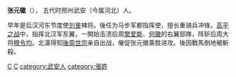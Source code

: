 {{unreferenced|time=2010-02-07T14:11:41+00:00}}
'''张元徽'''（{{bd|?||954年|catIdx=}}）， 五代时邢州武安（今属河北）人。

早年是后汉河东节度使[[刘旻|刘旻]]裨将。後任为马步军都指挥使，擅长重骑兵冲锋。[[高平之战|高平之战]]中，指挥北汉军东翼，一開始击溃后周[[樊爱能|樊爱能]]、[[何徽|何徽]]的右翼部隊，阵斩后周大将[[穆令均|穆令均]]。北漢得知[[後周世宗|後周世宗]]亲自出战，催促张元徽乘胜进攻。後因戰馬倒地被斬殺。

[[category:五代十國軍事人物|C]]
[[category:五代十國戰爭身亡者|C]]
[[category:武安人|category:武安人]]
[[category:張姓|category:張姓]]